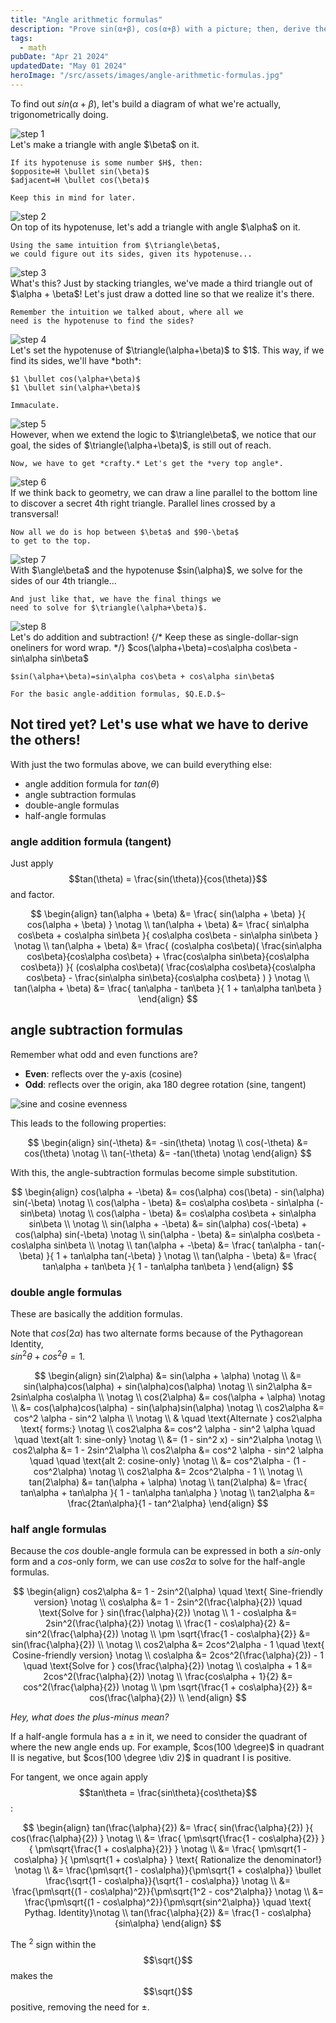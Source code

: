 ```yaml
---
title: "Angle arithmetic formulas"
description: "Prove sin(α+β), cos(α+β) with a picture; then, derive the rest"
tags:
  - math
pubDate: "Apr 21 2024"
updatedDate: "May 01 2024"
heroImage: "/src/assets/images/angle-arithmetic-formulas.jpg"
---
```



To find out $sin(\alpha+\beta)$, let's build a diagram of
what we're actually, trigonometrically doing.

<div class="grid grid-cols-2 gap-4">
  <Img src="/src/assets/images/angle-arithmetic-formulas-01.svg" alt="step 1" class="mx-auto" loading="lazy"/>
  <div>
    Let's make a triangle with angle $\beta$ on it.
    
    If its hypotenuse is some number $H$, then:  
    $opposite=H \bullet sin(\beta)$  
    $adjacent=H \bullet cos(\beta)$

    Keep this in mind for later.

  </div>
  <Img src="/src/assets/images/angle-arithmetic-formulas-02.svg" alt="step 2" class="mx-auto" loading="lazy"/>
  <div>
    On top of its hypotenuse, let's add a triangle with angle $\alpha$ on it.

    Using the same intuition from $\triangle\beta$,
    we could figure out its sides, given its hypotenuse...

  </div>
  <Img src="/src/assets/images/angle-arithmetic-formulas-03.svg" alt="step 3" class="mx-auto" loading="lazy"/>
  <div>
    What's this? Just by stacking triangles, we've made a
    third triangle out of $\alpha + \beta$! Let's just draw
    a dotted line so that we realize it's there.

    Remember the intuition we talked about, where all we
    need is the hypotenuse to find the sides?

  </div>
  <Img src="/src/assets/images/angle-arithmetic-formulas-04.svg" alt="step 4" class="mx-auto" loading="lazy"/>
  <div>
    Let's set the hypotenuse of $\triangle(\alpha+\beta)$
    to $1$. This way, if we find its sides, we'll have
    *both*:  
  
    $1 \bullet cos(\alpha+\beta)$  
    $1 \bullet sin(\alpha+\beta)$

    Immaculate.

  </div>
  <Img src="/src/assets/images/angle-arithmetic-formulas-05.svg" alt="step 5" class="mx-auto" loading="lazy"/>
  <div>
    However, when we extend the logic to $\triangle\beta$,
    we notice that our goal, the sides of
    $\triangle(\alpha+\beta)$, is still out of reach.

    Now, we have to get *crafty.* Let's get the *very top angle*.

  </div>
  <Img src="/src/assets/images/angle-arithmetic-formulas-06.svg" alt="step 6" class="mx-auto" loading="lazy"/>
  <div>
    If we think back to geometry, we can draw a line
    parallel to the bottom line to discover a secret 4th
    right triangle. Parallel lines crossed by a
    transversal!

    Now all we do is hop between $\beta$ and $90-\beta$
    to get to the top.

  </div>
  <Img src="/src/assets/images/angle-arithmetic-formulas-07.svg" alt="step 7" class="mx-auto" loading="lazy"/>
  <div>
    With $\angle\beta$ and the hypotenuse $sin(\alpha)$,
    we solve for the sides of our 4th triangle...  
    
    And just like that, we have the final things we
    need to solve for $\triangle(\alpha+\beta)$.
  </div>
  <Img src="/src/assets/images/angle-arithmetic-formulas-08.svg" alt="step 8" class="mx-auto" loading="lazy"/>
  <div>
    Let's do addition and subtraction!
    {/* Keep these as single-dollar-sign oneliners for word wrap. */}
    $cos(\alpha+\beta)=cos\alpha cos\beta - sin\alpha sin\beta$

    $sin(\alpha+\beta)=sin\alpha cos\beta + cos\alpha sin\beta$

    For the basic angle-addition formulas, $Q.E.D.$~

  </div>
</div>

## Not tired yet? Let's use what we have to derive the others!

With just the two formulas above, we can build everything else:

- angle addition formula for $tan(\theta)$
- angle subtraction formulas
- double-angle formulas
- half-angle formulas

### angle addition formula (tangent)

Just apply
$$tan(\theta) = \frac{sin(\theta)}{cos(\theta)}$$
and factor.

$$
\begin{align}
tan(\alpha + \beta) &= \frac{
  sin(\alpha + \beta)
}{
  cos(\alpha + \beta)
} \notag \\
tan(\alpha + \beta) &= \frac{
  sin\alpha cos\beta + cos\alpha sin\beta
}{
  cos\alpha cos\beta - sin\alpha sin\beta
} \notag \\
tan(\alpha + \beta) &= \frac{
  (cos\alpha cos\beta)(
    \frac{sin\alpha cos\beta}{cos\alpha cos\beta} +
    \frac{cos\alpha sin\beta}{cos\alpha cos\beta})
}{
  (cos\alpha cos\beta)(
    \frac{cos\alpha cos\beta}{cos\alpha cos\beta} -
    \frac{sin\alpha sin\beta}{cos\alpha cos\beta}
  )
} \notag \\
tan(\alpha + \beta) &= \frac{
  tan\alpha - tan\beta
}{
  1 + tan\alpha tan\beta
}
\end{align}
$$

## angle subtraction formulas

Remember what odd and even functions are?

- **Even**: reflects over the y-axis (cosine)
- **Odd**: reflects over the origin, aka 180 degree rotation (sine, tangent)

<Img
  src="/src/assets/images/angle-arithmetic-formulas-09.svg"
  alt="sine and cosine evenness"
  class="mx-auto"
  loading="lazy"
/>

This leads to the following properties:

$$
\begin{align}
sin(-\theta) &= -sin(\theta) \notag \\
cos(-\theta) &= cos(\theta) \notag \\
tan(-\theta) &= -tan(\theta) \notag
\end{align}
$$

With this, the angle-subtraction formulas become simple substitution.

$$
\begin{align}
cos(\alpha + -\beta) &= cos(\alpha) cos(\beta) - sin(\alpha) sin(-\beta) \notag \\
cos(\alpha - \beta)  &= cos\alpha cos\beta - sin\alpha (-sin\beta) \notag \\
cos(\alpha - \beta)  &= cos\alpha cos\beta + sin\alpha sin\beta \\
\notag \\
sin(\alpha + -\beta) &= sin(\alpha) cos(-\beta) + cos(\alpha) sin(-\beta) \notag \\
sin(\alpha - \beta)  &= sin\alpha cos\beta - cos\alpha sin\beta
\\
\notag \\
tan(\alpha + -\beta) &= \frac{
  tan\alpha - tan(-\beta)
}{
  1 + tan\alpha tan(-\beta)
} \notag \\
tan(\alpha - \beta) &= \frac{
  tan\alpha + tan\beta
}{
  1 - tan\alpha tan\beta
}
\end{align}
$$

### double angle formulas

These are basically the addition formulas.

Note that $cos(2\alpha)$ has two alternate forms because of the
Pythagorean Identity,  
$sin^2 \theta + cos^2 \theta = 1$.

$$
\begin{align}
sin(2\alpha) &= sin(\alpha + \alpha) \notag \\
  &= sin(\alpha)cos(\alpha) + sin(\alpha)cos(\alpha) \notag \\
sin2\alpha &= 2sin\alpha cos\alpha \\
\notag \\
cos(2\alpha) &= cos(\alpha + \alpha) \notag \\
  &= cos(\alpha)cos(\alpha) - sin(\alpha)sin(\alpha) \notag \\
cos2\alpha &= cos^2 \alpha - sin^2 \alpha \\
\notag \\
  & \quad \text{Alternate } cos2\alpha \text{ forms:} \notag \\
cos2\alpha &= cos^2 \alpha - sin^2 \alpha \quad \quad \text{alt 1: sine-only} \notag \\
  &= (1 - sin^2 x) - sin^2\alpha \notag \\
cos2\alpha &= 1 - 2sin^2\alpha \\
cos2\alpha &= cos^2 \alpha - sin^2 \alpha \quad \quad \text{alt 2: cosine-only} \notag \\
  &= cos^2\alpha - (1 - cos^2\alpha) \notag \\
cos2\alpha &= 2cos^2\alpha - 1 \\
\notag \\
tan(2\alpha) &= tan(\alpha + \alpha) \notag \\
tan(2\alpha) &= \frac{
  tan\alpha + tan\alpha
}{
  1 - tan\alpha tan\alpha
} \notag \\
tan2\alpha &= \frac{2tan\alpha}{1 - tan^2\alpha}
\end{align}
$$

### half angle formulas

Because the $cos$ double-angle formula can be expressed in both
a $sin$-only form and a $cos$-only form, we can use $cos2\alpha$ to solve
for the half-angle formulas.

$$
\begin{align}
cos2\alpha &= 1 - 2sin^2(\alpha) \quad \text{ Sine-friendly version} \notag \\
cos\alpha &= 1 - 2sin^2(\frac{\alpha}{2}) \quad \text{Solve for } sin(\frac{\alpha}{2}) \notag \\
1 - cos\alpha &= 2sin^2(\frac{\alpha}{2}) \notag \\
\frac{1 - cos\alpha}{2} &= sin^2(\frac{\alpha}{2}) \notag \\
\pm \sqrt{\frac{1 - cos\alpha}{2}} &= sin(\frac{\alpha}{2}) \\
\notag \\
cos2\alpha &= 2cos^2\alpha - 1 \quad \text{ Cosine-friendly version} \notag \\
cos\alpha &= 2cos^2(\frac{\alpha}{2}) - 1 \quad \text{Solve for } cos(\frac{\alpha}{2}) \notag \\
cos\alpha + 1 &= 2cos^2(\frac{\alpha}{2}) \notag \\
\frac{cos\alpha + 1}{2} &= cos^2(\frac{\alpha}{2}) \notag \\
\pm \sqrt{\frac{1 + cos\alpha}{2}} &= cos(\frac{\alpha}{2}) \\
\end{align}
$$

_Hey, what does the plus-minus mean?_

If a half-angle formula has a $\pm$ in it, we need to consider
the quadrant of where the new angle ends up. For example, $cos(100 \degree)$
in quadrant II is negative, but $cos(100 \degree \div 2)$ in quadrant I is positive.

For tangent, we once again apply $$tan\theta = \frac{sin\theta}{cos\theta}$$:

$$
\begin{align}
tan(\frac{\alpha}{2}) &= \frac{
    sin(\frac{\alpha}{2})
  }{
    cos(\frac{\alpha}{2})
  } \notag \\
  &= \frac{
    \pm\sqrt{\frac{1 - cos\alpha}{2}}
  }{
    \pm\sqrt{\frac{1 + cos\alpha}{2}}
  } \notag \\
  &= \frac{
    \pm\sqrt{1 - cos\alpha}
  }{
    \pm\sqrt{1 + cos\alpha}
  } \text{ Rationalize the denominator!} \notag \\
  &= \frac{\pm\sqrt{1 - cos\alpha}}{\pm\sqrt{1 + cos\alpha}} \bullet
  \frac{\sqrt{1 - cos\alpha}}{\sqrt{1 - cos\alpha}} \notag \\
  &= \frac{\pm\sqrt{(1 - cos\alpha)^2}}{\pm\sqrt{1^2 - cos^2\alpha}} \notag \\
  &= \frac{\pm\sqrt{(1 - cos\alpha)^2}}{\pm\sqrt{sin^2\alpha}} \quad \text{ Pythag. Identity}\notag \\
tan(\frac{\alpha}{2}) &= \frac{1 - cos\alpha}{sin\alpha}
\end{align}
$$

The $^2$ sign within the $$\sqrt{}$$ makes the $$\sqrt{}$$ positive, removing the need for $\pm$.

